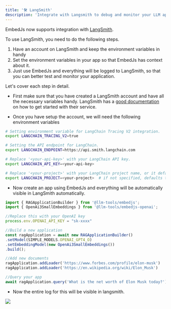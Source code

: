 ```yaml
---
title: '🛠️ LangSmith'
description: 'Integrate with Langsmith to debug and monitor your LLM app'
---
```


EmbedJs now supports integration with [LangSmith](https://www.langchain.com/langsmith).

To use LangSmith, you need to do the following steps.

1. Have an account on LangSmith and keep the environment variables in handy
2. Set the environment variables in your app so that EmbedJs has context about it.
3. Just use EmbedJs and everything will be logged to LangSmith, so that you can better test and monitor your application.

Let's cover each step in detail.

* First make sure that you have created a LangSmith account and have all the necessary variables handy. LangSmith has a [good documentation](https://docs.smith.langchain.com/) on how to get started with their service.

* Once you have setup the account, we will need the following environment variables

```bash
# Setting environment variable for LangChain Tracing V2 integration.
export LANGCHAIN_TRACING_V2=true

# Setting the API endpoint for LangChain.
export LANGCHAIN_ENDPOINT=https://api.smith.langchain.com

# Replace '<your-api-key>' with your LangChain API key.
export LANGCHAIN_API_KEY=<your-api-key>

# Replace '<your-project>' with your LangChain project name, or it defaults to "default".
export LANGCHAIN_PROJECT=<your-project>  # if not specified, defaults to "default"
```

* Now create an app using EmbedJs and everything will be automatically visible in LangSmith automatically.


```ts
import { RAGApplicationBuilder } from '@llm-tools/embedjs';
import { OpenAi3SmallEmbeddings } from '@llm-tools/embedjs-openai';

//Replace this with your OpenAI key
process.env.OPENAI_API_KEY = "sk-xxxx"

//Build a new application
const ragApplication = await new RAGApplicationBuilder()
.setModel(SIMPLE_MODELS.OPENAI_GPT4_O)
.setEmbeddingModel(new OpenAi3SmallEmbeddings())
.build();

//Add new documents
ragApplication.addLoader('https://www.forbes.com/profile/elon-musk')
ragApplication.addLoader('https://en.wikipedia.org/wiki/Elon_Musk')

//Query your app
await ragApplication.query('What is the net worth of Elon Musk today?')
```

* Now the entire log for this will be visible in langsmith.

<img src="/images/langsmith.png"/>
